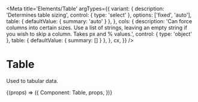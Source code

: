 
<Meta
  title='Elements/Table'
  argTypes={{
    variant: {
      description: 'Determines table sizing',
      control: { type: 'select' },
      options: ['fixed', 'auto'],
      table: { defaultValue: { summary: 'auto' } },
    },
    cols: {
      description:
        'Can force columns into certain sizes. Use a list of strings, leaving an empty string if you wish to skip a column. Takes px and % values.',
      control: { type: 'object' },
      table: { defaultValue: { summary: [] } },
    },
    cx,
  }}
/>

# Table

Used to tabular data.

<Canvas>
  <Story
    name='Table'
    args={{
      variant: 'auto',
      cols: ['10%', '10%', '60%', '10%', '10%'],
      cx: '',
    }}
  >
    {(props) => ({
      Component: Table,
      props,
    })}
  </Story>
</Canvas>
